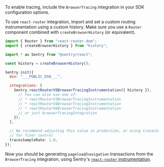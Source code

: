 To enable tracing, include the `BrowserTracing` integration in your SDK configuration options.

To use `react-router` integration, import and set a custom routing instrumentation using a custom history. Make sure you use a `Router` component combined with `createBrowserHistory` (or equivalent).

<SignInNote />

```javascript
import { Router } from "react-router-dom";
import { createBrowserHistory } from "history";

import * as Sentry from "@sentry/react";

const history = createBrowserHistory();

Sentry.init({
  dsn: "___PUBLIC_DSN___",

  integrations: [
    Sentry.reactRouterV5BrowserTracingInstrumentation({ history }),
      // You can also use one of:
      // * reactRouterV3BrowserTracingInstrumentation
      // * reactRouterV4BrowserTracingInstrumentation
      // * reactRouterV6BrowserTracingInstrumentation
      // or just browserTracingIntegration
    }),
  ],

  // We recommend adjusting this value in production, or using tracesSampler
  // for finer control
  tracesSampleRate: 1.0,
});
```

Now you should be generating `pageload`/`navigation` transactions from the `BrowserTracing` integration, using Sentry's [`react-router` instrumentation](/platforms/javascript/guides/react/configuration/integrations/react-router/).

<PlatformContent includePath="performance/automatic-instrumentation-custom-routing" />
